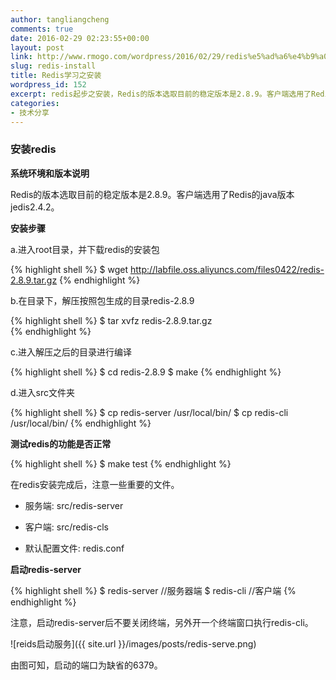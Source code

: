 ```yaml
---
author: tangliangcheng
comments: true
date: 2016-02-29 02:23:55+00:00
layout: post
link: http://www.rmogo.com/wordpress/2016/02/29/redis%e5%ad%a6%e4%b9%a0%e4%b9%8b%e5%ae%89%e8%a3%85/
slug: redis-install
title: Redis学习之安装
wordpress_id: 152
excerpt: redis起步之安装，Redis的版本选取目前的稳定版本是2.8.9。客户端选用了Redis的java版本jedis2.4.2.
categories:
- 技术分享
---
```


### 安装redis


**系统环境和版本说明**

Redis的版本选取目前的稳定版本是2.8.9。客户端选用了Redis的java版本jedis2.4.2。

**安装步骤**

a.进入root目录，并下载redis的安装包

{% highlight shell %}
$ wget http://labfile.oss.aliyuncs.com/files0422/redis-2.8.9.tar.gz
{% endhighlight %}

b.在目录下，解压按照包生成的目录redis-2.8.9

{% highlight shell %}
$ tar xvfz redis-2.8.9.tar.gz   
{% endhighlight %}

c.进入解压之后的目录进行编译

{% highlight shell %}
$ cd redis-2.8.9
$ make
{% endhighlight %}

d.进入src文件夹

{% highlight shell %}
$ cp redis-server /usr/local/bin/
$ cp redis-cli /usr/local/bin/
{% endhighlight %}

**测试redis的功能是否正常**

{% highlight shell %}
$ make test
{% endhighlight %}

在redis安装完成后，注意一些重要的文件。


  * 服务端: src/redis-server

	
  * 客户端: src/redis-cls

	
  * 默认配置文件: redis.conf


**启动redis-server**

{% highlight shell %}
$ redis-server   //服务器端
$ redis-cli      //客户端
{% endhighlight %}

注意，启动redis-server后不要关闭终端，另外开一个终端窗口执行redis-cli。

![reids启动服务]({{ site.url }}/images/posts/redis-serve.png)

由图可知，启动的端口为缺省的6379。
